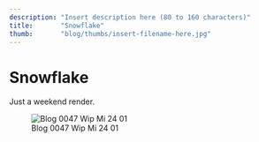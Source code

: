 ```yaml
---
description: "Insert description here (80 to 160 characters)"
title:       "Snowflake"
thumb:       "blog/thumbs/insert-filename-here.jpg"
---
```


Snowflake
=========

Just a weekend render.

![Blog 0047 Wip Mi 24 01](/images/blog/blog-0048_snowflake_01.jpg)

